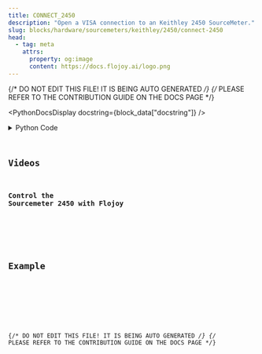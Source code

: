 ```yaml
---
title: CONNECT_2450
description: "Open a VISA connection to an Keithley 2450 SourceMeter."
slug: blocks/hardware/sourcemeters/keithley/2450/connect-2450
head:
  - tag: meta
    attrs:
      property: og:image
      content: https://docs.flojoy.ai/logo.png
---
```


{/* DO NOT EDIT THIS FILE! IT IS BEING AUTO GENERATED */}
{/* PLEASE REFER TO THE CONTRIBUTION GUIDE ON THE DOCS PAGE */}


<PythonDocsDisplay docstring={block_data["docstring"]} />
<details>
<summary>Python Code</summary>



<Code code={pythonCode} lang="py" wrap theme="dracula" />

[Find this Flojoy Block on GitHub](https://github.com/flojoy-ai/blocks/blob/main/blocks/HARDWARE/SOURCEMETERS/KEITHLEY/2450/CONNECT_2450/CONNECT_2450.py)

</details>

## Videos


### Control the Sourcemeter 2450 with Flojoy

<div className="not-content">
  <YouTube id="https://www.youtube.com/watch?v=3Ja55y8rHUM" />
</div>

## Example


<GetHelpWidget />


<AppDisplay app={app} blockName="CONNECT_2450" client:visible />


<Example />

{/* DO NOT EDIT THIS FILE! IT IS BEING AUTO GENERATED */}
{/* PLEASE REFER TO THE CONTRIBUTION GUIDE ON THE DOCS PAGE */}
